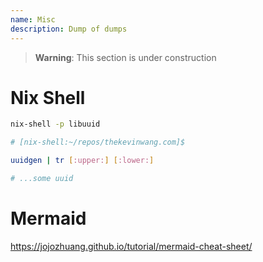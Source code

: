 ```yaml
---
name: Misc
description: Dump of dumps
---
```


> **Warning**: This section is under construction

# Nix Shell

```bash
nix-shell -p libuuid

# [nix-shell:~/repos/thekevinwang.com]$
```

```bash
uuidgen | tr [:upper:] [:lower:]

# ...some uuid
```

# Mermaid

https://jojozhuang.github.io/tutorial/mermaid-cheat-sheet/
